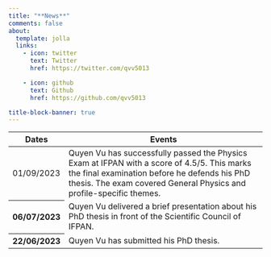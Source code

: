 ```yaml
---
title: "**News**"
comments: false
about:
  template: jolla
  links:
    - icon: twitter
      text: Twitter
      href: https://twitter.com/qvv5013

    - icon: github
      text: Github
      href: https://github.com/qvv5013

title-block-banner: true
---
```




<table class="table table-hover responsive-lg">
  <thead>
    <tr class="table-info">
      <th scope="col">Dates</th>
      <th scope="col">Events</th>
    </tr>
  </thead>
  <tbody>
    <tr >
      <td scope="row" class="text-center align-middle">
        01/09/2023
      </td>
      <td class="text-center align-middle">
        Quyen Vu has successfully passed the Physics Exam at IFPAN with a score of 4.5/5. 
        This marks the final examination before he defends his PhD thesis. 
        The exam covered General Physics and profile-specific themes.
      </td>
    </tr>
    
    <tr >
      <th scope="row" class="text-center align-middle">
        06/07/2023 
      </th>
      <td class="text-center align-middle">
        Quyen Vu delivered a brief presentation about his PhD thesis in front of the Scientific Council of IFPAN.
      </td>
    </tr>

    <tr >
      <th scope="row" class="text-center align-middle">
        22/06/2023
      </th>

      <td class="text-center align-middle">
        Quyen Vu has submitted his PhD thesis. 
      </td>
    </tr>
  </tbody>
</table>

